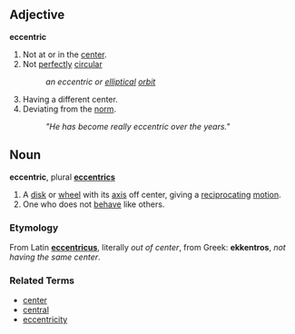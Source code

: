 ==Adjective==
'''eccentric'''

#Not at or in the [[center]].
#Not [[perfectly]] [[circular]]
#: ''an eccentric or [[elliptical]] [[orbit]]''
#Having a different center.
#Deviating from the [[norm]].
#: ''"He has become really eccentric over the years."''

==Noun==
'''eccentric''', plural '''[[eccentrics]]'''

#A [[disk]] or [[wheel]] with its [[axis]] off center, giving a [[reciprocating]] [[motion]].
#One who does not [[behave]] like others.

===Etymology===
From Latin '''[[eccentricus]]''', literally ''out of center'', from Greek: '''ekkentros''', ''not having the same center''.

===Related Terms===
*[[center]]
*[[central]]
*[[eccentricity]]